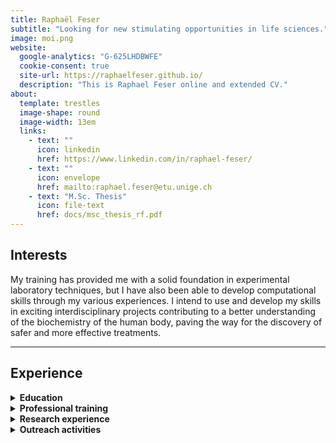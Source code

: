 ```yaml
---
title: Raphaël Feser
subtitle: "Looking for new stimulating opportunities in life sciences."
image: moi.png
website:
  google-analytics: "G-625LHDBWFE"
  cookie-consent: true
  site-url: https://raphaelfeser.github.io/
  description: "This is Raphael Feser online and extended CV."
about:
  template: trestles
  image-shape: round
  image-width: 13em
  links:
    - text: ""
      icon: linkedin
      href: https://www.linkedin.com/in/raphael-feser/
    - text: ""
      icon: envelope
      href: mailto:raphael.feser@etu.unige.ch
    - text: "M.Sc. Thesis"
      icon: file-text
      href: docs/msc_thesis_rf.pdf
---
```


<meta name="description" content="Raphael Feser. Online and extended version of my CV. My training has provided me with a solid foundation in experimental laboratory techniques, but I have also been able to develop computational skills through my various experiences. I intend to use and develop my skills in exciting interdisciplinary projects contributing to a better understanding of the biochemistry of the human body, paving the way for the discovery of safer and more effective treatments. Raphael Paul Feser">

<meta name="google-site-verification" content="KCgw2pt--nBaqC9akJgiNdvZABMkconuRXWspqaCp4Y" />

## Interests

<p align="justify">

My training has provided me with a solid foundation in experimental laboratory techniques, but I have also been able to develop computational skills through my various experiences. I intend to use and develop my skills in exciting interdisciplinary projects contributing to a better understanding of the biochemistry of the human body, paving the way for the discovery of safer and more effective treatments.

</p>

------------------------------------------------------------------------

## Experience

<details>

<summary><b>Education</b></summary>

<p>

-   **Federal Diploma in Pharmacy** <br> (Pharm.D equivalent) \| *Expected Sept 2023*

    </p>

-   **M.Sc in Pharmacy** [\[more\]](https://ispso.unige.ch/ispso/contents/etudes/master.php?l=EN){target="_blank"} <br> University of Geneva \| *Expected July 2023*

-   **B.Sc in Pharmaceutical Sciences** [\[more\]](https://ispso.unige.ch/ispso/contents/etudes/bachelor.php){target="_blank"} <br> University of Geneva \| July 2021

-   **Swiss Matura (High School Diploma)** <br> Gymnase de Nyon \| July 2018 <br><br>

    </details>

<details>

<summary><b>Professional training</b></summary>

<p>

-   **Trainee Pharmacist** - Pharmacie de L'Ile [\[more\]](./about.html#trainee-pharmacist-pharmacie-de-l’ile){target="_blank" style="caret-color: white; font-size: 11pt;"}

-   **Laboratory Assistant** - Firmenich SA [\[more\]](./about.html#laboratory-assistant-firmenich-sa){target="_blank" style="caret-color: white; font-size: 11pt;"} <br><br>

</details>

<details>

<summary><b>Research experience</b></summary>

<p>

-   **Master's Thesis in Molecular Modelling** [\[more\]](./about.html#master’s-thesis-university-college-london){target="_blank"  style="caret-color: white; font-size: 11pt;"} <br> University College London <br> Prof. Shozeb Haider & Prof. Francesco L. Gervasio

-   **Research Assistant in Statistics** [\[more\]](./about.html#student-research-assistant-university-of-geneva){target="_blank"  style="caret-color: white; font-size: 11pt;"} <br> University of Geneva <br> Prof. Stéphane Guerrier

-   **Research Internship in Biostatistics** [\[more\]](./about.html#research-internship-melanoma-institute-australia){target="_blank"  style="caret-color: white; font-size: 11pt;"} <br> Melanoma Institute Australia <br> Prof. Serigne Lo

-   **Open Synthesis Network** [\[more\]](./about.html#open-synthesis-network-dndi-university-of-geneva){target="_blank"  style="caret-color: white; font-size: 11pt;"} <br> DNDi & University of Geneva <br> Dr Sébastien Tardy & Prof. Leonardo Scapozza <br><br> 

</details>

<details>

<summary><b>Outreach activities</b></summary>

<p>

Outside my studies, I have been involved with several non-profit organisations engaged in pharmacy student's advocacy and global health, which has allowed me to gain valuable experiences and develop a wide range of soft skills. [\[see more\]](./about.html#advocacy-and-volunteerism){target="_blank"  style="caret-color: white; font-size: 11pt;"}

</details>
